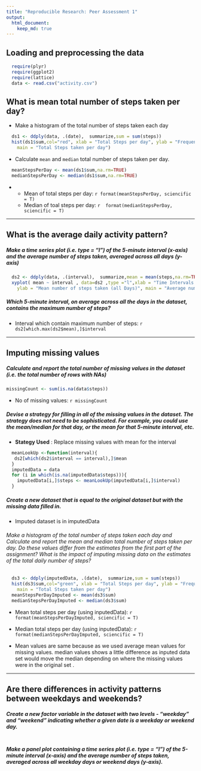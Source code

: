 ```yaml
---
title: "Reproducible Research: Peer Assessment 1"
output: 
  html_document:
    keep_md: true
---
```


## Loading and preprocessing the data
```r
  require(plyr)
  require(ggplot2)
  require(lattice)
  data <- read.csv("activity.csv")
```

## What is mean total number of steps taken per day?
* Make a histogram of the total number of steps taken each day
```r
  ds1 <- ddply(data, .(date),  summarize,sum = sum(steps))
  hist(ds1$sum,col="red", xlab = "Total Steps per day", ylab = "Frequency", 
    main = "Total Steps taken per day")
```

* Calculate `mean` and `median` total number of steps taken per day.
```r
  meanStepsPerDay <- mean(ds1$sum,na.rm=TRUE)
  medianStepsPerDay <- median(ds1$sum,na.rm=TRUE)
```
*
    + Mean of total steps per day:  `r format(meanStepsPerDay, sciencific = T)` 
    + Median of toal steps per day: `r  format(medianStepsPerDay, sciencific = T)` 

---

## What is the average daily activity pattern?
##### Make a time series plot (i.e. type = "l") of the 5-minute interval (x-axis) and the average number of steps taken, averaged across all days (y-axis)
```r
  ds2 <- ddply(data, .(interval),  summarize,mean = mean(steps,na.rm=TRUE))
  xyplot( mean ~ interval , data=ds2 ,type ="l",xlab = "Time Intervals (5-minute)", 
    ylab = "Mean number of steps taken (all Days)", main = "Average number of Steps taken at different 5 minute Intervals")
```

##### Which 5-minute interval, on average across all the days in the dataset, contains the maximum number of steps?
- Interval which contain maximum number of steps: `r ds2[which.max(ds2$mean),]$interval`

---

## Imputing missing values
##### Calculate and report the total number of missing values in the dataset (i.e. the total number of rows with NAs)
```r
missingCount <- sum(is.na(data$steps))
```
- No of missing values: `r missingCount` 


    
##### Devise a strategy for filling in all of the missing values in the dataset. The strategy does not need to be sophisticated. For example, you could use the mean/median for that day, or the mean for that 5-minute interval, etc.

  -  **Stategy Used** :  Replace missing values with mean for the interval
  
```r
  meanLookUp <-function(interval){
   ds2[which(ds2$interval == interval),]$mean
  }
  imputedData = data
  for (i in which(is.na(imputedData$steps))){
    imputedData[i,]$steps <- meanLookUp(imputedData[i,]$interval)
  }
```  
##### Create a new dataset that is equal to the original dataset but with the missing data filled in.  
  - Imputed dataset is in imputedData  

###### Make a histogram of the total number of steps taken each day and Calculate and report the mean and median total number of steps taken per day. Do these values differ from the estimates from the first part of the assignment? What is the impact of imputing missing data on the estimates of the total daily number of steps?

```r
  ds3 <- ddply(imputedData, .(date),  summarize,sum = sum(steps))
  hist(ds3$sum,col="green", xlab = "Total Steps per day", ylab = "Frequency", 
    main = "Total Steps taken per day")
  meanStepsPerDayImputed <- mean(ds3$sum)
  medianStepsPerDayImputed <- median(ds3$sum)
```


  - Mean  total steps per day (using inputedData):  `r format(meanStepsPerDayImputed, sciencific = T)` 
  - Median total steps per day (using inputedData): `r format(medianStepsPerDayImputed, sciencific = T)`

  - Mean values are same because as we used average mean values for missing values. median values shows a little difference as inputed data set would move the median depending on where the missing values were in the original set .

---

## Are there differences in activity patterns between weekdays and weekends?
##### Create a new factor variable in the dataset with two levels - "weekday" and "weekend" indicating whether a given date is a weekday or weekend day.
```r
```

##### Make a panel plot containing a time series plot (i.e. type = "l") of the 5-minute interval (x-axis) and the average number of steps taken, averaged across all weekday days or weekend days (y-axis).
```r
```